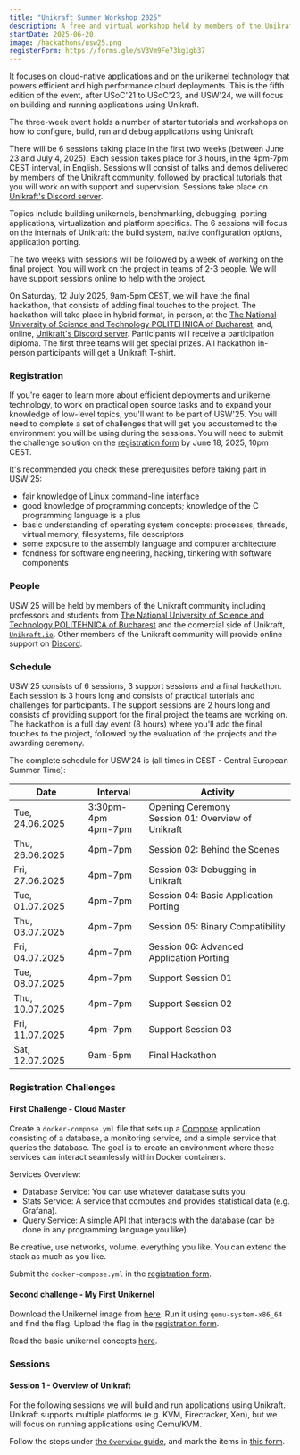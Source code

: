 ```yaml
---
title: "Unikraft Summer Workshop 2025"
description: A free and virtual workshop held by members of the Unikraft community this June 23 - July 12, 2025.
startDate: 2025-06-20
image: /hackathons/usw25.png
registerForm: https://forms.gle/sV3Vm9Fe73kg1gb37
---
```


It focuses on cloud-native applications and on the unikernel technology that powers efficient and high performance cloud deployments.
This is the fifth edition of the event, after USoC'21 to USoC'23, and USW'24, we will focus on building and running applications using Unikraft.

The three-week event holds a number of starter tutorials and workshops on how to configure, build, run and debug applications using Unikraft.

There will be 6 sessions taking place in the first two weeks (between June 23 and July 4, 2025).
Each session takes place for 3 hours, in the 4pm-7pm CEST interval, in English.
Sessions will consist of talks and demos delivered by members of the Unikraft community, followed by practical tutorials that you will work on with support and supervision.
Sessions take place on [Unikraft's Discord server](https://bit.ly/UnikraftDiscord).

Topics include building unikernels, benchmarking, debugging, porting applications, virtualization and platform specifics.
The 6 sessions will focus on the internals of Unikraft: the build system, native configuration options, application porting.

The two weeks with sessions will be followed by a week of working on the final project.
You will work on the project in teams of 2-3 people.
We will have support sessions online to help with the project.

On Saturday, 12 July 2025, 9am-5pm CEST, we will have the final hackathon, that consists of adding final touches to the project.
The hackathon will take place in hybrid format, in person, at the [The National University of Science and Technology POLITEHNICA of Bucharest](https://upb.ro/en/), and, online, [Unikraft's Discord server](https://bit.ly/UnikraftDiscord).
Participants will receive a participation diploma.
The first three teams will get special prizes.
All hackathon in-person participants will get a Unikraft T-shirt.

### Registration

If you're eager to learn more about efficient deployments and unikernel technology, to work on practical open source tasks and to expand your knowledge of low-level topics, you'll want to be part of USW'25.
You will need to complete a set of challenges that will get you accustomed to the environment you will be using during the sessions.
You will need to submit the challenge solution on the [registration form](https://forms.gle/8rMpU6Z48cadXxyn9) by June 18, 2025, 10pm CEST.

It's recommended you check these prerequisites before taking part in USW'25:

* fair knowledge of Linux command-line interface
* good knowledge of programming concepts;
  knowledge of the C programming language is a plus
* basic understanding of operating system concepts: processes, threads, virtual memory, filesystems, file descriptors
* some exposure to the assembly language and computer architecture
* fondness for software engineering, hacking, tinkering with software components

### People

USW'25 will be held by members of the Unikraft community including professors and students from [The National University of Science and Technology POLITEHNICA of Bucharest](https://upb.ro/) and the comercial side of Unikraft, [`Unikraft.io`](https://unikraft.io/).
Other members of the Unikraft community will provide online support on [Discord](https://bit.ly/UnikraftDiscord).

### Schedule

USW'25 consists of 6 sessions, 3 support sessions and a final hackathon.
Each session is 3 hours long and consists of practical tutorials and challenges for participants.
The support sessions are 2 hours long and consists of providing support for the final project the teams are working on.
The hackathon is a full day event (8 hours) where you'll add the final touches to the project, followed by the evaluation of the projects and the awarding ceremony.

The complete schedule for USW'24 is (all times in CEST - Central European Summer Time):

| Date | Interval | Activity |
|------|----------|----------|
| Tue, 24.06.2025 | 3:30pm-4pm<br/> 4pm-7pm| Opening Ceremony<br/> Session 01: Overview of Unikraft |
| Thu, 26.06.2025 | 4pm-7pm | Session 02: Behind the Scenes |
| Fri, 27.06.2025 | 4pm-7pm | Session 03: Debugging in Unikraft |
| Tue, 01.07.2025 | 4pm-7pm | Session 04: Basic Application Porting |
| Thu, 03.07.2025 | 4pm-7pm | Session 05: Binary Compatibility |
| Fri, 04.07.2025 | 4pm-7pm | Session 06: Advanced Application Porting |
| Tue, 08.07.2025 | 4pm-7pm | Support Session 01 |
| Thu, 10.07.2025 | 4pm-7pm | Support Session 02 |
| Fri, 11.07.2025 | 4pm-7pm | Support Session 03 |
| Sat, 12.07.2025 | 9am-5pm | Final Hackathon |

### Registration Challenges

#### First Challenge - Cloud Master

Create a `docker-compose.yml` file that sets up a [Compose](https://docs.docker.com/compose/) application consisting of a database, a monitoring service, and a simple service that queries the database.
The goal is to create an environment where these services can interact seamlessly within Docker containers.

Services Overview:

* Database Service: You can use whatever database suits you.
* Stats Service: A service that computes and provides statistical data (e.g. Grafana).
* Query Service: A simple API that interacts with the database (can be done in any programming language you like).

Be creative, use networks, volume, everything you like.
You can extend the stack as much as you like.

Submit the `docker-compose.yml` in the [registration form](https://forms.gle/sV3Vm9Fe73kg1gb37).

#### Second challenge - My First Unikernel

Download the Unikernel image from [here](https://github.com/unikraft-upb/USoC23-registration/raw/add-challenges/03-my-first-unikernel/my-first-unikernel_kvm-x86_64).
Run it using `qemu-system-x86_64` and find the flag.
Upload the flag in the [registration form](https://forms.gle/sV3Vm9Fe73kg1gb37).

Read the basic unikernel concepts [here](https://unikraft.org/docs/concepts).

### Sessions

#### Session 1 - Overview of Unikraft

For the following sessions we will build and run applications using Unikraft.
Unikraft supports multiple platforms (e.g. KVM, Firecracker, Xen), but we will focus on running applications using Qemu/KVM.

Follow the steps under [the `Overview` guide](/guides/overview), and mark the items in [this form](https://forms.gle/Du11pP2mgEjuYtj39).
